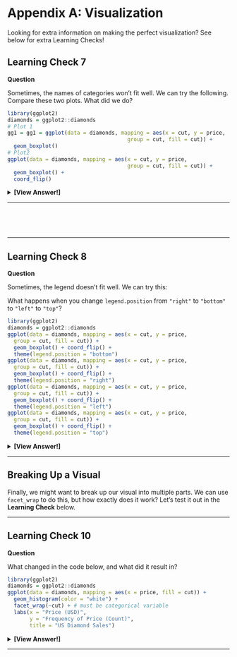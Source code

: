 # Appendix A: Visualization {.unnumbered}

Looking for extra information on making the perfect visualization? See below for extra Learning Checks!

## Learning Check 7 {.unnumbered #LC7}

**Question**

Sometimes, the names of categories won't fit well. We can try the following. Compare these two plots. What did we do?

```r
library(ggplot2)
diamonds = ggplot2::diamonds
# Plot 1
gg1 = gg1 = ggplot(data = diamonds, mapping = aes(x = cut, y = price, 
                                      group = cut, fill = cut)) +
  geom_boxplot()
# Plot2
ggplot(data = diamonds, mapping = aes(x = cut, y = price, 
                                      group = cut, fill = cut)) +
  geom_boxplot() + 
  coord_flip()
```


<details><summary>**[View Answer!]**</summary>

We used `coord_flip()` to **flip** the coordinates of the `x` and `y` axis, which gives our `cut` labels more room!

</details>

---

<br>
<br>
<br>

---

## Learning Check 8 {.unnumbered #LC8}

**Question**

Sometimes, the legend doesn't fit well. We can try this:

What happens when you change `legend.position` from `"right"` to `"bottom"` to `"left"` to `"top"`?

```r
library(ggplot2)
diamonds = ggplot2::diamonds
ggplot(data = diamonds, mapping = aes(x = cut, y = price,
  group = cut, fill = cut)) +
  geom_boxplot() + coord_flip() +
  theme(legend.position = "bottom")
ggplot(data = diamonds, mapping = aes(x = cut, y = price,
  group = cut, fill = cut)) +
  geom_boxplot() + coord_flip() +
  theme(legend.position = "right")
ggplot(data = diamonds, mapping = aes(x = cut, y = price, 
  group = cut, fill = cut)) +
  geom_boxplot() + coord_flip() +
  theme(legend.position = "left")
ggplot(data = diamonds, mapping = aes(x = cut, y = price, 
  group = cut, fill = cut)) +
  geom_boxplot() + coord_flip() +
  theme(legend.position = "top")
```


<details><summary>**[View Answer!]**</summary>

These four values for `legend.position` will relocate the `fill` legend (and any other legends) to be at the top, bottom, left, or right of the visual!

</details>

---


## Breaking Up a Visual {-}

Finally, we might want to break up our visual into multiple parts. We can use `facet_wrap` to do this, but how exactly does it work? Let's test it out in the **Learning Check** below.

---

## Learning Check 10 {.unnumbered #LC10}

**Question**

What changed in the code below, and what did it result in?

```r
library(ggplot2)
diamonds = ggplot2::diamonds
ggplot(data = diamonds, mapping = aes(x = price, fill = cut)) +
  geom_histogram(color = "white") + 
  facet_wrap(~cut) + # must be categorical variable
  labs(x = "Price (USD)",
       y = "Frequency of Price (Count)",
       title = "US Diamond Sales")
```

<details><summary>**[View Answer!]**</summary>

This visual split up our histograms into separate panels (making it much more readable), and easier to compare distributions. We write `facet_wrap(~` before the variable name (eg. `cut`) to specify that we want to split up the data by the values of `cut`. This sorts our rows of data into 5 different piles (since there are 5 different categories in `cut`) and makes a panel out of each.

</details>

---
